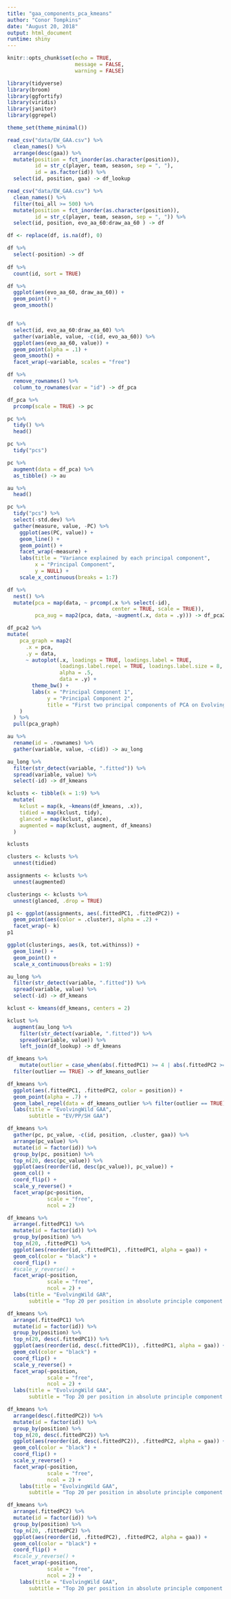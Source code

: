 ```yaml
---
title: "gaa_components_pca_kmeans"
author: "Conor Tompkins"
date: "August 20, 2018"
output: html_document
runtime: shiny
---
```


```r
knitr::opts_chunk$set(echo = TRUE,
                      message = FALSE, 
                      warning = FALSE)
```

```r
library(tidyverse)
library(broom)
library(ggfortify)
library(viridis)
library(janitor)
library(ggrepel)

theme_set(theme_minimal())
```

```r
read_csv("data/EW_GAA.csv") %>% 
  clean_names() %>% 
  arrange(desc(gaa)) %>% 
  mutate(position = fct_inorder(as.character(position)),
         id = str_c(player, team, season, sep = ", "),
         id = as.factor(id)) %>% 
  select(id, position, gaa) -> df_lookup

read_csv("data/EW_GAA.csv") %>% 
  clean_names() %>% 
  filter(toi_all >= 500) %>% 
  mutate(position = fct_inorder(as.character(position)),
         id = str_c(player, team, season, sep = ", ")) %>% 
  select(id, position, evo_aa_60:draw_aa_60 ) -> df

df <- replace(df, is.na(df), 0)

df %>% 
  select(-position) -> df
  
df %>% 
  count(id, sort = TRUE)
```

```r
df %>% 
  ggplot(aes(evo_aa_60, draw_aa_60)) +
  geom_point() +
  geom_smooth()


df %>%
  select(id, evo_aa_60:draw_aa_60) %>% 
  gather(variable, value, -c(id, evo_aa_60)) %>% 
  ggplot(aes(evo_aa_60, value)) +
  geom_point(alpha = .1) +
  geom_smooth() +
  facet_wrap(~variable, scales = "free")
```

```r
df %>%
  remove_rownames() %>% 
  column_to_rownames(var = "id") -> df_pca
```

```r
df_pca %>% 
  prcomp(scale = TRUE) -> pc
```

```r
pc %>% 
  tidy() %>% 
  head()
```

```r
pc %>% 
  tidy("pcs")
```

```r
pc %>% 
  augment(data = df_pca) %>% 
  as_tibble() -> au

au %>% 
  head()
```

```r
pc %>% 
  tidy("pcs") %>%
  select(-std.dev) %>% 
  gather(measure, value, -PC) %>% 
    ggplot(aes(PC, value)) +
    geom_line() +
    geom_point() +
    facet_wrap(~measure) +
    labs(title = "Variance explained by each principal component",
         x = "Principal Component",
         y = NULL) +
    scale_x_continuous(breaks = 1:7)
```

```r
df %>% 
  nest() %>% 
  mutate(pca = map(data, ~ prcomp(.x %>% select(-id), 
                                  center = TRUE, scale = TRUE)),
         pca_aug = map2(pca, data, ~augment(.x, data = .y))) -> df_pca2
```

```r
df_pca2 %>% 
mutate(
    pca_graph = map2(
      .x = pca,
      .y = data,
      ~ autoplot(.x, loadings = TRUE, loadings.label = TRUE,
                 loadings.label.repel = TRUE, loadings.label.size = 8,
                 alpha = .5,
                 data = .y) +
        theme_bw() +
        labs(x = "Principal Component 1",
             y = "Principal Component 2",
             title = "First two principal components of PCA on EvolvingWild GAA data")
    )
  ) %>%
  pull(pca_graph)
```

```r
au %>% 
  rename(id = .rownames) %>% 
  gather(variable, value, -c(id)) -> au_long
```

```r
au_long %>% 
  filter(str_detect(variable, ".fitted")) %>% 
  spread(variable, value) %>% 
  select(-id) -> df_kmeans
```

```r
kclusts <- tibble(k = 1:9) %>%
  mutate(
    kclust = map(k, ~kmeans(df_kmeans, .x)),
    tidied = map(kclust, tidy),
    glanced = map(kclust, glance),
    augmented = map(kclust, augment, df_kmeans)
  )

kclusts
```

```r
clusters <- kclusts %>%
  unnest(tidied)

assignments <- kclusts %>% 
  unnest(augmented)

clusterings <- kclusts %>%
  unnest(glanced, .drop = TRUE)
```

```r
p1 <- ggplot(assignments, aes(.fittedPC1, .fittedPC2)) +
  geom_point(aes(color = .cluster), alpha = .2) + 
  facet_wrap(~ k)
p1
```

```r
ggplot(clusterings, aes(k, tot.withinss)) +
  geom_line() +
  geom_point() +
  scale_x_continuous(breaks = 1:9)
```

```r
au_long %>% 
  filter(str_detect(variable, ".fitted")) %>% 
  spread(variable, value) %>% 
  select(-id) -> df_kmeans

kclust <- kmeans(df_kmeans, centers = 2)

kclust %>% 
  augment(au_long %>% 
    filter(str_detect(variable, ".fitted")) %>% 
    spread(variable, value)) %>% 
    left_join(df_lookup) -> df_kmeans
```

```r
df_kmeans %>% 
    mutate(outlier = case_when(abs(.fittedPC1) >= 4 | abs(.fittedPC2 >= 3.5) ~ TRUE)) %>% 
  filter(outlier == TRUE) -> df_kmeans_outlier

df_kmeans %>% 
  ggplot(aes(.fittedPC1, .fittedPC2, color = position)) +
  geom_point(alpha = .7) +
  geom_label_repel(data = df_kmeans_outlier %>% filter(outlier == TRUE), aes(label = id), size = 4) +
  labs(title = "EvolvingWild GAA",
       subtitle = "EV/PP/SH GAA")
```

```r
df_kmeans %>% 
  gather(pc, pc_value, -c(id, position, .cluster, gaa)) %>% 
  arrange(pc_value) %>% 
  mutate(id = factor(id)) %>% 
  group_by(pc, position) %>% 
  top_n(20, desc(pc_value)) %>% 
  ggplot(aes(reorder(id, desc(pc_value)), pc_value)) +
  geom_col() +
  coord_flip() +
  scale_y_reverse() +
  facet_wrap(pc~position, 
             scale = "free",
             ncol = 2)
```

```r
df_kmeans %>% 
  arrange(.fittedPC1) %>% 
  mutate(id = factor(id)) %>% 
  group_by(position) %>% 
  top_n(20, .fittedPC1) %>% 
  ggplot(aes(reorder(id, .fittedPC1), .fittedPC1, alpha = gaa)) +
  geom_col(color = "black") +
  coord_flip() +
  #scale_y_reverse() +
  facet_wrap(~position, 
             scale = "free",
             ncol = 2) +
  labs(title = "EvolvingWild GAR",
       subtitle = "Top 20 per position in absolute principle component value")
```

```r
df_kmeans %>% 
  arrange(.fittedPC1) %>% 
  mutate(id = factor(id)) %>% 
  group_by(position) %>% 
  top_n(20, desc(.fittedPC1)) %>% 
  ggplot(aes(reorder(id, desc(.fittedPC1)), .fittedPC1, alpha = gaa)) +
  geom_col(color = "black") +
  coord_flip() +
  scale_y_reverse() +
  facet_wrap(~position, 
             scale = "free",
             ncol = 2) +
  labs(title = "EvolvingWild GAA",
       subtitle = "Top 20 per position in absolute principle component value")
```


```r
df_kmeans %>% 
  arrange(desc(.fittedPC2)) %>% 
  mutate(id = factor(id)) %>% 
  group_by(position) %>% 
  top_n(20, desc(.fittedPC2)) %>% 
  ggplot(aes(reorder(id, desc(.fittedPC2)), .fittedPC2, alpha = gaa)) +
  geom_col(color = "black") +
  coord_flip() +
  scale_y_reverse() +
  facet_wrap(~position, 
             scale = "free",
             ncol = 2) +
    labs(title = "EvolvingWild GAA",
       subtitle = "Top 20 per position in absolute principle component value")
```

```r
df_kmeans %>% 
  arrange(.fittedPC2) %>% 
  mutate(id = factor(id)) %>% 
  group_by(position) %>% 
  top_n(20, .fittedPC2) %>% 
  ggplot(aes(reorder(id, .fittedPC2), .fittedPC2, alpha = gaa)) +
  geom_col(color = "black") +
  coord_flip() +
  #scale_y_reverse() +
  facet_wrap(~position, 
             scale = "free",
             ncol = 2) +
    labs(title = "EvolvingWild GAA",
       subtitle = "Top 20 per position in absolute principle component value")
```
